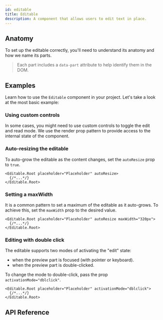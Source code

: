```yaml
---
id: editable
title: Editable
description: A component that allows users to edit text in place.
---
```



<ComponentPreview />

## Anatomy

To set up the editable correctly, you'll need to understand its anatomy and how
we name its parts.

> Each part includes a `data-part` attribute to help identify them in the DOM.

<Anatomy id="editable" />

## Examples

Learn how to use the `Editable` component in your project. Let's take a look at
the most basic example:

<Story id="Basic" />

### Using custom controls

In some cases, you might need to use custom controls to toggle the edit and read
mode. We use the render prop pattern to provide access to the internal state of
the component.

<Story id="CustomControls" />

### Auto-resizing the editable

To auto-grow the editable as the content changes, set the `autoResize` prop to
`true`.

```tsx
<Editable.Root placeholder="Placeholder" autoResize>
  {/*...*/}
</Editable.Root>
```

### Setting a maxWidth

It is a common pattern to set a maximum of the editable as it auto-grows. To
achieve this, set the `maxWidth` prop to the desired value.

```tsx
<Editable.Root placeholder="Placeholder" autoResize maxWidth="320px">
  {/*...*/}
</Editable.Root>
```

### Editing with double click

The editable supports two modes of activating the "edit" state:

- when the preview part is focused (with pointer or keyboard).
- when the preview part is double-clicked.

To change the mode to double-click, pass the prop `activationMode="dblclick"`.

```tsx
<Editable.Root placeholder="Placeholder" activationMode="dblclick">
  {/*...*/}
</Editable.Root>
```

## API Reference

<ComponentTypes />

